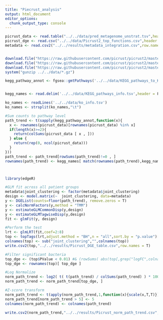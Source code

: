 ```yaml
---
title: "Piecrust_analysis"
output: html_document
editor_options: 
  chunk_output_type: console
---
```


```r
picrust_data <- read.table("../../data/pred_metagenome_unstrat.tsv",header = T,row.names = 1)
picrust_dge <- read.csv("../../data/Picrust2_top_functions.csv",header = T,row.names = 1)
metadata <- read.csv2("../../results/metadata_integration.csv",row.names = 1)


download.file("https://raw.githubusercontent.com/picrust/picrust2/master/picrust2/default_files/description_mapfiles/ko_info.tsv.gz","../../data/KEGG_pathways_to_KO.tsv")
download.file("https://raw.githubusercontent.com/picrust/picrust2/master/picrust2/default_files/pathway_mapfiles/KEGG_pathways_to_KO.tsv","../../data/KEGG_pathways_to_KO.tsv")
download.file("https://raw.githubusercontent.com/picrust/picrust2/master/picrust2/default_files/description_mapfiles/KEGG_pathways_info.tsv.gz","../../data/KEGG_pathways_info.tsv.gz")
system("gunzip ../../data/*.gz")

kegg_pathway_annot <- fgsea::gmtPathways('../../data/KEGG_pathways_to_KO.tsv')


kegg_names <- read.delim('../../data/KEGG_pathways_info.tsv',header = F)

ko_names <- readLines('../../data/ko_info.tsv')
ko_names <- strsplit(ko_names,"\t")
```


```r

#Sum counts to pathway level
path_trend <- t(sapply(kegg_pathway_annot,function(x){
  x <- rownames(picrust_data)[rownames(picrust_data) %in% x]
  if(length(x)>=2){
    return(colSums(picrust_data [ x , ]))
  } else {
    return(rep(0, ncol(picrust_data)))
  }
}))
path_trend <- path_trend[rowSums(path_trend)!=0 , ]
rownames(path_trend) <- kegg_names[ match(rownames(path_trend),kegg_names[,1]),2]



library(edgeR)

#GLM fit across all patient groups
metadata$joint_clustering <- factor(metadata$joint_clustering)
design <- model.matrix(~  joint_clustering, data=metadata)
y <- DGEList(counts=floor(path_trend), remove.zeros = T)
y <- calcNormFactors(y,method = "TMM")
y <- estimateGLMCommonDisp(y,design)
y <- estimateGLMTagwiseDisp(y,design)
fit <- glmFit(y, design)

#Perform the test
lrt <- glmLRT(fit,coef=2:8)
top <- topTags(lrt,adjust.method = "BH",n = "all",sort.by = "p.value")[[1]]
colnames(top) <- sub("joint_clustering","",colnames(top))
write.csv2(top,"../../results/Picrust_DGE_table.csv",row.names = T)

#Filter significant bacteria
top_dge <- (top$PValue < 0.01) #& (rowSums( abs(top[,grep("logFC",colnames(top))]) >= log2(1.5) ) >= 1)
top_dge <- rownames(top)[ top_dge ]

#Log Normalize
norm_path_trend <- log2( t( t(path_trend) / colSums(path_trend) ) * 1000 + 1 )
norm_path_trend <- norm_path_trend[top_dge, ]

#Z-score transform
norm_path_trend <- t(apply(norm_path_trend,1,function(x){scale(x,T,T)}))
norm_path_trend[norm_path_trend > 5] <- 5
colnames(norm_path_trend) <- colnames(path_trend)

write.csv2(norm_path_trend,"../../results/Picrust_norm_path_trend.csv",row.names = T)
```
